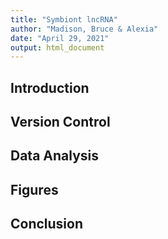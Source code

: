 ```yaml
---
title: "Symbiont lncRNA"
author: "Madison, Bruce & Alexia"
date: "April 29, 2021"
output: html_document
---
```


## Introduction






## Version Control





## Data Analysis 





## Figures 






## Conclusion 






